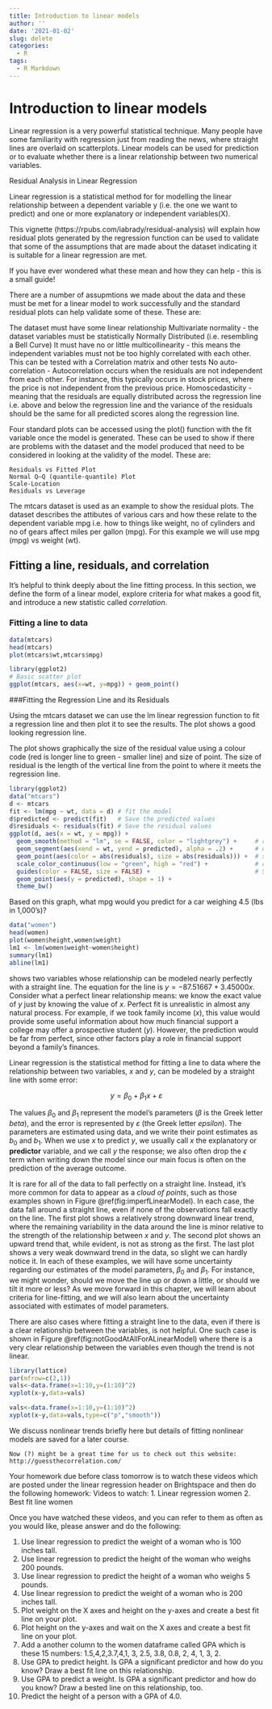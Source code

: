 ```yaml
---
title: Introduction to linear models
author: ''
date: '2021-01-02'
slug: delete
categories:
  - R
tags:
  - R Markdown
---
```


# Introduction to linear models


Linear regression is a very powerful statistical technique.
Many people have some familiarity with regression just from reading the news, where straight lines are overlaid on scatterplots.
Linear models can be used for prediction or to evaluate whether there is a linear relationship between two numerical variables.

Residual Analysis in Linear Regression

Linear regression is a statistical method for for modelling the linear relationship between a dependent variable y (i.e. the one we want to predict) and one or more explanatory or independent variables(X).

This vignette (https://rpubs.com/iabrady/residual-analysis) will explain how residual plots generated by the regression function can be used to validate that some of the assumptions that are made about the dataset indicating it is suitable for a linear regression are met.

If you have ever wondered what these mean and how they can help - this is a small guide!

There are a number of assupmtions we made about the data and these must be met for a linear model to work successfully and the standard residual plots can help validate some of these. These are:

The dataset must have some linear relationship
Multivariate normality - the dataset variables must be statistically Normally Distributed (i.e. resembling a Bell Curve)
It must have no or little multicollinearity - this means the independent variables must not be too highly correlated with each other. This can be tested with a Correlation matrix and other tests
No auto-correlation - Autocorrelation occurs when the residuals are not independent from each other. For instance, this typically occurs in stock prices, where the price is not independent from the previous price.
Homoscedasticity - meaning that the residuals are equally distributed across the regression line i.e. above and below the regression line and the variance of the residuals should be the same for all predicted scores along the regression line.

Four standard plots can be accessed using the plot() function with the fit variable once the model is generated. These can be used to show if there are problems with the dataset and the model produced that need to be considered in looking at the validity of the model. These are:

    Residuals vs Fitted Plot
    Normal Q–Q (quantile-quantile) Plot
    Scale-Location
    Residuals vs Leverage

The mtcars dataset is used as an example to show the residual plots. The dataset describes the attibutes of various cars and how these relate to the dependent variable mpg i.e. how to things like weight, no of cylinders and no of gears affect miles per gallon (mpg). For this example we will use mpg (mpg) vs weight (wt).


## Fitting a line, residuals, and correlation

It's helpful to think deeply about the line fitting process.
In this section, we define the form of a linear model, explore criteria for what makes a good fit, and introduce a new statistic called *correlation*.

### Fitting a line to data

```r
data(mtcars)
head(mtcars)
plot(mtcars$wt,mtcars$mpg)
```

```r
library(ggplot2)
# Basic scatter plot
ggplot(mtcars, aes(x=wt, y=mpg)) + geom_point()
```
###Fitting the Regression Line and its Residuals

Using the mtcars dataset we can use the lm linear regression function to fit a regression line and then plot it to see the results. The plot shows a good looking regression line.

The plot shows graphically the size of the residual value using a colour code (red is longer line to green - smaller line) and size of point. The size of residual is the length of the vertical line from the point to where it meets the regression line.
```r
library(ggplot2)
data("mtcars")
d <- mtcars
fit <- lm(mpg ~ wt, data = d) # fit the model
d$predicted <- predict(fit)   # Save the predicted values
d$residuals <- residuals(fit) # Save the residual values
ggplot(d, aes(x = wt, y = mpg)) +
  geom_smooth(method = "lm", se = FALSE, color = "lightgrey") +     # regression line  
  geom_segment(aes(xend = wt, yend = predicted), alpha = .2) +      # draw line from point to line
  geom_point(aes(color = abs(residuals), size = abs(residuals))) +  # size of the points
  scale_color_continuous(low = "green", high = "red") +             # colour of the points mapped to residual size - green smaller, red larger
  guides(color = FALSE, size = FALSE) +                             # Size legend removed
  geom_point(aes(y = predicted), shape = 1) +
  theme_bw()
```

Based on this graph, what mpg would you predict for a car weighing 4.5 (lbs in 1,000's)?

```r
data("women")
head(women)
plot(women$height,women$weight)
lm1 <- lm(women$weight~women$height)
summary(lm1)
abline(lm1)
```

shows two variables whose relationship can be modeled nearly perfectly with a straight line.
The equation for the line is $y = -87.51667 + 3.45000 x$.
Consider what a perfect linear relationship means: we know the exact value of $y$ just by knowing the value of $x$.
Perfect fit is unrealistic in almost any natural process.
For example, if we took family income ($x$), this value would provide some useful information about how much financial support a college may offer a prospective student ($y$).
However, the prediction would be far from perfect, since other factors play a role in financial support beyond a family's finances.

Linear regression is the statistical method for fitting a line to data where the relationship between two variables, $x$ and $y$, can be modeled by a straight line with some error:

$$ y = \beta_0 + \beta_1x + \varepsilon$$

The values $\beta_0$ and $\beta_1$ represent the model's parameters ($\beta$ is the Greek letter *beta*), and the error is represented by $\varepsilon$ (the Greek letter *epsilon*).
The parameters are estimated using data, and we write their point estimates as $b_0$ and $b_1$.
When we use $x$ to predict $y$, we usually call $x$ the explanatory or **predictor** variable, and we call $y$ the response; we also often drop the $\epsilon$ term when writing down the model since our main focus is often on the prediction of the average outcome.

It is rare for all of the data to fall perfectly on a straight line.
Instead, it's more common for data to appear as a *cloud of points*, such as those examples shown in Figure \@ref(fig:imperfLinearModel).
In each case, the data fall around a straight line, even if none of the observations fall exactly on the line.
The first plot shows a relatively strong downward linear trend, where the remaining variability in the data around the line is minor relative to the strength of the relationship between $x$ and $y$.
The second plot shows an upward trend that, while evident, is not as strong as the first.
The last plot shows a very weak downward trend in the data, so slight we can hardly notice it.
In each of these examples, we will have some uncertainty regarding our estimates of the model parameters, $\beta_0$ and $\beta_1$.
For instance, we might wonder, should we move the line up or down a little, or should we tilt it more or less?
As we move forward in this chapter, we will learn about criteria for line-fitting, and we will also learn about the uncertainty associated with estimates of model parameters.

There are also cases where fitting a straight line to the data, even if there is a clear relationship between the variables, is not helpful.
One such case is shown in Figure \@ref(fig:notGoodAtAllForALinearModel) where there is a very clear relationship between the variables even though the trend is not linear.

```r
library(lattice)
par(mfrow=c(2,1)) 
vals<-data.frame(x=1:10,y=(1:10)^2)
xyplot(x~y,data=vals)

vals<-data.frame(x=1:10,y=(1:10)^2)
xyplot(x~y,data=vals,type=c("p","smooth"))
```

We discuss nonlinear trends briefly here but details of fitting nonlinear models are saved for a later course.


```marginfigure
Now (?) might be a great time for us to check out this website: http://guessthecorrelation.com/
```


Your homework due before class tomorrow is to watch these videos which are posted under the linear regression header on Brightspace and then do the following homework:
Videos to watch:
1. Linear regression women
2. Best fit line women

Once you have watched these videos, and you can refer to them as often as you would like, please answer and do the following:

1. Use linear regression to predict the weight of a woman who is 100 inches tall.
2. Use linear regression to predict the height of the woman who weighs 200 pounds.
3. Use linear regression to predict the height of a woman who weighs 5 pounds.
4. Use linear regression to predict the weight of a woman who is 200 inches tall.
5. Plot weight on the X axes and height on the y-axes and create a best fit line on your plot.
6. Plot height on the y-axes and wait on the X axes and create a best fit line on your plot.
7. Add a another column to the women dataframe called GPA which is these 15 numbers: 1.5,4,2,3.7,4,1, 3, 2.5, 3.8, 0.8, 2, 4, 1, 3, 2.
8. Use GPA to predict height. Is GPA a significant predictor and how do you know? Draw a best fit line on this relationship.
9. Use GPA to predict a weight. Is GPA a significant predictor and how do you know? Draw a bested line on this relationship, too.
10. Predict the height of a person with a GPA of 4.0.